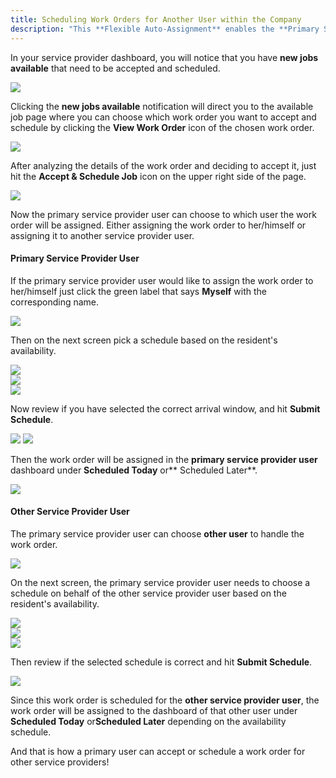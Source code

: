 ---
title: Scheduling Work Orders for Another User within the Company
description: "This **Flexible Auto-Assignment** enables the **Primary Service Providers** to accept and/or schedule for themselves or any Service Provider user within their company."
---

In your service provider dashboard, you will notice that you have **new jobs available** that need to be accepted and scheduled.

<Frame>
  <img src="/images/rtaImage-117.jpg"/>
</Frame>


Clicking the **new jobs available** notification will direct you to the available job page where you can choose which work order you want to accept and schedule by clicking the **View Work Order** icon of the chosen work order.


<Frame>
  <img src="/images/rtaImage-118.jpg"/>
</Frame>


After analyzing the details of the work order and deciding to accept it, just hit the **Accept & Schedule Job** icon on the upper right side of the page.

<Frame>
  <img src="/images/rtaImage-119.jpg"/>
</Frame>


Now the primary service provider user can choose to which user the work order will be assigned. Either assigning the work order to her/himself or assigning it to another service provider user.

#### **Primary Service Provider User**

If the primary service provider user would like to assign the work order to her/himself just click the green label that says **Myself** with the corresponding name.

<Frame>
  <img src="/images/rtaImage-120.jpg"/>
</Frame>

Then on the next screen pick a schedule based on the resident's availability.


<Frame>
  <img src="/images/rtaImage-121.jpg"/>
</Frame>
<br/>

<Frame>
  <img src="/images/rtaImage-122.jpg"/>
</Frame>
<br/>

<Frame>
  <img src="/images/rtaImage-123.jpg"/>
</Frame>


Now review if you have selected the correct arrival window, and hit **Submit Schedule**.


<Frame>
  <img src="/images/rtaImage-124.jpg"/>
</Frame>


<Frame>
  <img src="/images/rtaImage-125.jpg"/>
</Frame>

Then the work order will be assigned in the **primary service provider user** dashboard under **Scheduled Today** or** Scheduled Later**.

<Frame>
  <img src="/images/rtaImage-126.jpg"/>
</Frame>

#### **Other Service Provider User**


The primary service provider user can choose **other user** to handle the work order.

<Frame>
  <img src="/images/rtaImage-127.jpg"/>
</Frame>


On the next screen, the primary service provider user needs to choose a schedule on behalf of the other service provider user based on the resident's availability.


<Frame>
  <img src="/images/rtaImage-128.jpg"/>
</Frame>
<br/>

<Frame>
  <img src="/images/rtaImage-129.jpg"/>
</Frame>
<br/>
<Frame>
  <img src="/images/rtaImage-130.jpg"/>
</Frame>

Then review if the selected schedule is correct and hit **Submit Schedule**.


<Frame>
  <img src="/images/rtaImage-131.jpg"/>
</Frame>


Since this work order is scheduled for the **other service provider user**, the work order will be assigned to the dashboard of that other user under **Scheduled Today** or**Scheduled Later** depending on the availability schedule.

And that is how a primary user can accept or schedule a work order for other service providers!
